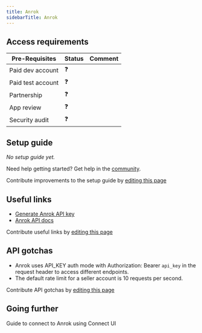 ```yaml
---
title: Anrok
sidebarTitle: Anrok
---
```



<Overview />
<PreBuiltTooling />
<PreBuiltUseCases />

## Access requirements
| Pre-Requisites | Status | Comment|
| - | - | - |
| Paid dev account | ❓ |  |
| Paid test account | ❓ |  |
| Partnership | ❓ | |
| App review | ❓ |  |
| Security audit | ❓ | |


## Setup guide

_No setup guide yet._

<Tip>Need help getting started? Get help in the [community](https://nango.dev/slack).</Tip>

<Note>Contribute improvements to the setup guide by [editing this page](https://github.com/nangohq/nango/tree/master/docs-v2/integrations/all/anrok.mdx)</Note>


## Useful links

-   [Generate Anrok API key](https://apidocs.anrok.com/tutorials/#create-an-api-key)
-   [Anrok API docs](https://apidocs.anrok.com/#section/API-reference)

<Note>Contribute useful links by [editing this page](https://github.com/nangohq/nango/tree/master/docs-v2/integrations/all/anrok.mdx)</Note>

## API gotchas

- Anrok uses API_KEY auth mode with Authorization: Bearer `api_key` in the request header to access different endpoints.
- The default rate limit for a seller account is 10 requests per second.

<Note>Contribute API gotchas by [editing this page](https://github.com/nangohq/nango/tree/master/docs-v2/integrations/all/anrok.mdx)</Note>

## Going further

<Card title="Connect to Anrok" icon="link" href="/integrations/all/anrok/connect" horizontal>
  Guide to connect to Anrok using Connect UI
</Card>
